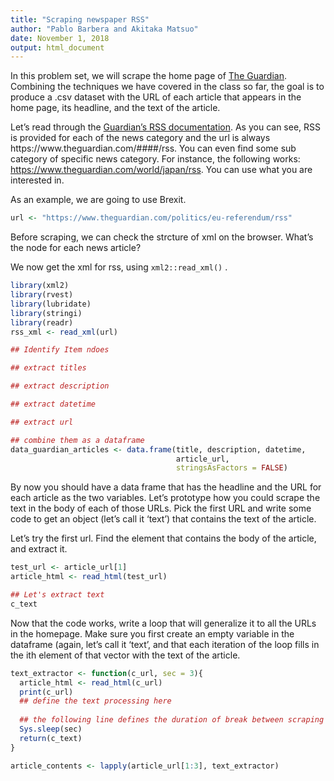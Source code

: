```yaml
---
title: "Scraping newspaper RSS"
author: "Pablo Barbera and Akitaka Matsuo"
date: November 1, 2018
output: html_document
---
```


In this problem set, we will scrape the home page of [The Guardian](www.theguardian.com). Combining the techniques we have covered in the class so far, the goal is to produce a .csv dataset with the URL of each article that appears in the home page, its headline, and the text of the article.

Let's read through the [Guardian's RSS documentation](https://www.theguardian.com/help/feeds). As you can see, RSS is provided for each of the news category and the url is always https://www.theguardian.com/####/rss. You can even find some sub category of specific news category. For instance, the following works: [https://www.theguardian.com/world/japan/rss](https://www.theguardian.com/world/japan/rss). You can use what you are interested in. 

As an example, we are going to use Brexit.

```r
url <- "https://www.theguardian.com/politics/eu-referendum/rss"
```

Before scraping, we can check the strcture of xml on the browser. What's the node for each news article?

We now get the xml for rss, using `xml2::read_xml()` .
```r
library(xml2)
library(rvest)
library(lubridate)
library(stringi)
library(readr)
rss_xml <- read_xml(url)

```


```r
## Identify Item ndoes

## extract titles

## extract description

## extract datetime

## extract url

## combine them as a dataframe
data_guardian_articles <- data.frame(title, description, datetime, 
                                     article_url, 
                                     stringsAsFactors = FALSE)
```
By now you should have a data frame that has the headline and the URL for each article as the two variables. Let's prototype how you could scrape the text in the body of each of those URLs. Pick the first URL and write some code to get an object (let's call it 'text') that contains the text of the article.


Let's try the first url. Find the element that contains the body of the article, and extract it.

```r
test_url <- article_url[1]
article_html <- read_html(test_url)

## Let's extract text
c_text 

```

Now that the code works, write a loop that will generalize it to all the URLs in the homepage. Make sure you first create an empty variable in the dataframe (again, let's call it 'text', and that each iteration of the loop fills in the ith element of that vector with the text of the article.

```r
text_extractor <- function(c_url, sec = 3){
  article_html <- read_html(c_url)
  print(c_url)
  ## define the text processing here
  
  ## the following line defines the duration of break between scraping
  Sys.sleep(sec)
  return(c_text)
}

article_contents <- lapply(article_url[1:3], text_extractor) 

```

